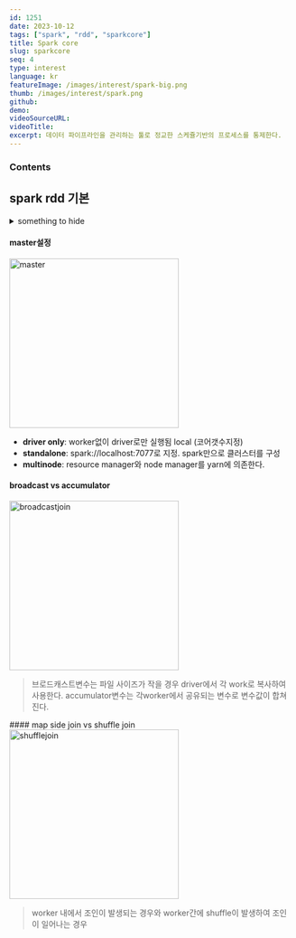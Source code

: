 ```yaml
---
id: 1251
date: 2023-10-12
tags: ["spark", "rdd", "sparkcore"]
title: Spark core
slug: sparkcore
seq: 4
type: interest
language: kr
featureImage: /images/interest/spark-big.png
thumb: /images/interest/spark.png
github:
demo:
videoSourceURL:
videoTitle:
excerpt: 데이터 파이프라인을 관리하는 툴로 정교한 스케쥴기반의 프로세스를 통제한다.
---
```


### Contents

## spark rdd 기본

<SearchShow
  script="cat /home/yknam/pythonfiles/pyspark/sparkRdd1.py"
  script1="/home/yknam/pythonfiles/pyspark/sparkRdd1.py"
  port="7878"
/>
<div
  style={{
    marginTop: "-25px",
    backgroundColor: "#e2e2e2",
    padding: "0 10px 20px 10px",
  }}
>
  <details>
    <summary>something to hide</summary>
    ### hide details
    <SearchLabel
      script="/home/yknam/pythonfiles/pyspark/sparkRdd1.py"
      port="7878"
    />
  </details>
</div>

#### master설정

<div style={{ float: "right", marginLeft: "20px" }}>
  <img src="/images/interest/spark-master.png" width="300" alt="master" />
</div>

- **driver only**: worker없이 driver로만 실행됨 local (코어갯수지정)
- **standalone**: spark://localhost:7077로 지정. spark만으로 클러스터를 구성
- **multinode**: resource manager와 node manager를 yarn에 의존한다.
  <div style={{ clear: "both" }} />

#### broadcast vs accumulator

<div style={{ float: "right", marginLeft: "20px" }}>
  <img
    src="/images/interest/sparkcore-broadcast.png"
    width="300"
    alt="broadcastjoin"
  />
</div>

> 브로드캐스트변수는 파일 사이즈가 작을 경우 driver에서 각 work로 복사하여 사용한다.
> accumulator변수는 각worker에서 공유되는 변수로 변수값이 합쳐진다.

<div style={{ clear: "both" }} />
<SearchShow
  script="cat /home/yknam/pythonfiles/pyspark/sparkRddToDF.py"
  port="7878"
/>
#### map side join vs shuffle join
<div style={{ float: "right", marginLeft: "20px" }}>
  <img
    src="/images/interest/sparkcore-shuffle.png"
    width="300"
    alt="shufflejoin"
  />
</div>

> worker 내에서 조인이 발생되는 경우와 worker간에 shuffle이 발생하여
> 조인이 일어나는 경우

<div style={{ clear: "both" }} />
